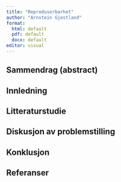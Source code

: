 ```yaml
---
title: "Reproduserbarhet"
author: "Arnstein Gjestland"
format: 
  html: default
  pdf: default
  docx: default
editor: visual
---
```


## Sammendrag (abstract)

## Innledning

## Litteraturstudie

## Diskusjon av problemstilling

## Konklusjon

## Referanser

